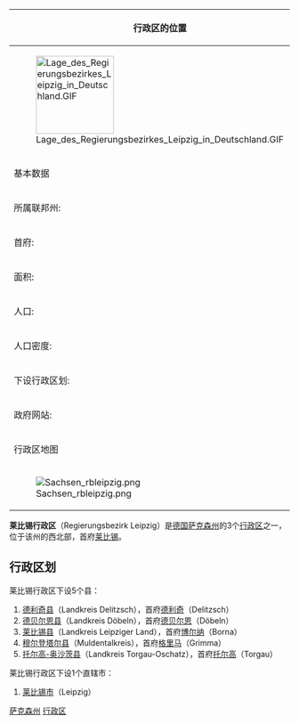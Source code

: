 {| cellpadding="2" style="float: right; width: 307px; background: #e3e3e3; margin-left: 1em; border-spacing: 1px;"
! colspan="2" | 行政区的位置
|- style="background: #ffffff; text-align: center;"
| colspan="2" style="width: 145px" | [[File:Lage_des_Regierungsbezirkes_Leipzig_in_Deutschland.GIF|140px]]
|-
! colspan="2" | 基本数据
|- style="background: #ffffff;"
| 所属联邦州: || [[萨克森州|萨克森州]]
|- style="background: #ffffff;"
| 首府: || [[莱比锡|莱比锡]]
|- style="background: #ffffff;"
| 面积: || 4387.62平方千米
|- style="background: #ffffff;"
| 人口: || 1,069,441<br /><small>（2007年8月31日）</small>
|- style="background: #ffffff;"
| 人口密度: || 244人/平方千米
|- style="background: #ffffff;"
| 下设行政区划: || 1个直辖市<br />5个县<br />共94个城镇
|- style="background: #ffffff;"
| 政府网站: || <small>[https://web.archive.org/web/20030323121924/http://www.rpl.sachsen.de/ www.rpl.sachsen.de]</small>
|-
! colspan="2" | 行政区地图
|- style="background: #ffffff; text-align: center;"
| colspan="2" | [[File:Sachsen_rbleipzig.png|frameless]]
|}
'''莱比锡行政区'''（Regierungsbezirk Leipzig）是[[德国|德国]][[萨克森州|萨克森州]]的3个[[行政区_(德国)|行政区]]之一，位于该州的西北部，首府[[莱比锡|莱比锡]]。

==行政区划==

莱比锡行政区下设5个县：
#[[德利奇县|德利奇县]]（Landkreis Delitzsch），首府[[德利奇|德利奇]]（Delitzsch）
#[[德贝尔恩县|德贝尔恩县]]（Landkreis Döbeln），首府[[德贝尔恩|德贝尔恩]]（Döbeln）
#[[莱比锡县|莱比锡县]]（Landkreis Leipziger Land），首府[[博尔纳|博尔纳]]（Borna）
#[[穆尔登塔尔县|穆尔登塔尔县]]（Muldentalkreis），首府[[格里马|格里马]]（Grimma）
#[[托尔高-奥沙茨县|托尔高-奥沙茨县]]（Landkreis Torgau-Oschatz），首府[[托尔高|托尔高]]（Torgau）

莱比锡行政区下设1个直辖市：
#[[莱比锡|莱比锡市]]（Leipzig）

{{萨克森州行政区划}}

[[Category:德国行政区|萨克森州]]
[[Category:萨克森州行政区划|行政区]]